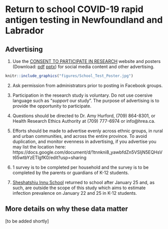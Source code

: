 # Return to school COVID-19 rapid antigen testing in Newfoundland and Labrador {-}

## Advertising {-}
1. Use the [CONSENT TO PARTICIPATE IN RESEARCH](https://www.mun.ca/science/school-test/) website and posters (Download: [pdf](https://github.com/ahurford/website/blob/main/figures/School_Test_Poster.pdf) [pptx](https://github.com/ahurford/website/blob/main/figures/School_Test_Poster.pptx)) for social media content and other advertising. 

```r
knitr::include_graphics("figures/School_Test_Poster.jpg")
```

2. Ask permission from administrators prior to posting in Facebook groups.

3. Participation in the research study is voluntary. Do not use coersive language such as "_support_ our study". The purpose of advertising is to provide the opportunity to participate.

4. Questions should be directed to Dr. Amy Hurford, (709) 864-8301, or Health Research Ethics Authority at (709) 777-6974 or info@hrea.ca.

5. Efforts should be made to advertise evenly across ethnic groups, in rural and urban communities, and across the entire province. To avoid duplication, and monitor evenness in advertising, if you advertise you may list the location here: https://docs.google.com/document/d/1tnnkni8_yawbfdZn5VSIjN5EQHsVt65wtbYzETlgfK0/edit?usp=sharing

6. 1 survey is to be completed per household and the survey is to be completed by the parents or guardians of K-12 students.

7. [Sheshatshiu Innu School](https://www.cbc.ca/news/canada/newfoundland-labrador/nl-return-to-school-jan-2022-1.6325652) returned to school after January 25 and, as such, are outside the scope of this study which aims to estimate infection prevalence on January 22 and 25 in K-12 students.

## More details on why these data matter {-}
[to be added shortly]

